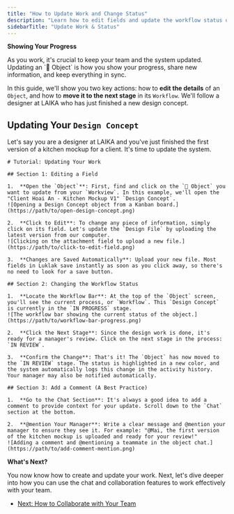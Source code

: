 ```yaml
---
title: "How to Update Work and Change Status"
description: "Learn how to edit fields and update the workflow status of your work items (Objects) to show progress. This guide uses updating a LAIKA Design Concept as a practical example."
sidebarTitle: "Update Work & Status"
---
```


**Showing Your Progress**

<Info>
As you work, it's crucial to keep your team and the system updated. Updating an `🧊 Object` is how you show your progress, share new information, and keep everything in sync.

In this guide, we'll show you two key actions: how to **edit the details** of an `Object`, and how to **move it to the next stage** in its `Workflow`. We'll follow a designer at LAIKA who has just finished a new design concept.
</Info>

## **Updating Your `Design Concept`**

Let's say you are a designer at LAIKA and you've just finished the first version of a kitchen mockup for a client. It's time to update the system.

```guidejar
# Tutorial: Updating Your Work

## Section 1: Editing a Field

1.  **Open the `Object`**: First, find and click on the `🧊 Object` you want to update from your `Workview`. In this example, we'll open the "Client Hoai An - Kitchen Mockup V1" `Design Concept`.
![Opening a Design Concept object from a Kanban board.](https://path/to/open-design-concept.png)

2.  **Click to Edit**: To change any piece of information, simply click on its field. Let's update the `Design File` by uploading the latest version from our computer.
![Clicking on the attachment field to upload a new file.](https://path/to/click-to-edit-field.png)

3.  **Changes are Saved Automatically**: Upload your new file. Most fields in Luklak save instantly as soon as you click away, so there's no need to look for a save button.

## Section 2: Changing the Workflow Status

1.  **Locate the Workflow Bar**: At the top of the `Object` screen, you'll see the current process, or `Workflow`. This `Design Concept` is currently in the `IN PROGRESS` stage.
![The workflow bar showing the current status of the object.](https://path/to/workflow-bar-progress.png)

2.  **Click the Next Stage**: Since the design work is done, it's ready for a manager's review. Click on the next stage in the process: `IN REVIEW`.

3.  **Confirm the Change**: That's it! The `Object` has now moved to the `IN REVIEW` stage. The status is highlighted in a new color, and the system automatically logs this change in the activity history. Your manager may also be notified automatically.

## Section 3: Add a Comment (A Best Practice)

1.  **Go to the Chat Section**: It's always a good idea to add a comment to provide context for your update. Scroll down to the `Chat` section at the bottom.

2.  **@mention Your Manager**: Write a clear message and @mention your manager to ensure they see it. For example: "@Mai, the first version of the kitchen mockup is uploaded and ready for your review!"
![Adding a comment and @mentioning a teammate in the object chat.](https://path/to/add-comment-mention.png)
````

**What's Next?**

You now know how to create and update your work. Next, let's dive deeper into how you can use the chat and collaboration features to work effectively with your team.

  - [Next: How to Collaborate with Your Team](https://www.google.com/search?q=/04-user-guides/02-daily-work-and-collaboration/how-to-collaborate-using-chat)
